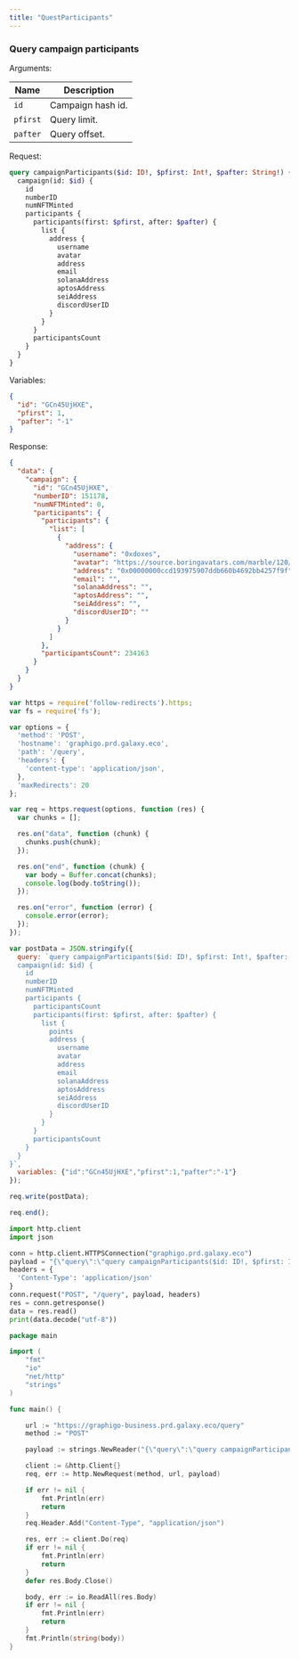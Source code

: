 ```yaml
---
title: "QuestParticipants"
---
```


### Query campaign participants

Arguments:

| Name     | Description       |
|----------|-------------------|
| `id`     | Campaign hash id. |
| `pfirst` | Query limit.      |
| `pafter` | Query offset.     |

Request:

```graphql
query campaignParticipants($id: ID!, $pfirst: Int!, $pafter: String!) {
  campaign(id: $id) {
    id
    numberID
    numNFTMinted
    participants {
      participants(first: $pfirst, after: $pafter) {
        list {
          address {
            username
            avatar
            address
            email
            solanaAddress
            aptosAddress
            seiAddress
            discordUserID
          }
        }
      }
      participantsCount
    }
  }
}
```

Variables:

```json
{
  "id": "GCn45UjHXE",
  "pfirst": 1,
  "pafter": "-1"
}
```

Response:

```json
{
  "data": {
    "campaign": {
      "id": "GCn45UjHXE",
      "numberID": 151178,
      "numNFTMinted": 0,
      "participants": {
        "participants": {
          "list": [
            {
              "address": {
                "username": "0xdoxes",
                "avatar": "https://source.boringavatars.com/marble/120/blunder8888@gmail.com",
                "address": "0x00000000ccd193975907ddb660b4692bb4257f9f",
                "email": "",
                "solanaAddress": "",
                "aptosAddress": "",
                "seiAddress": "",
                "discordUserID": ""
              }
            }
          ]
        },
        "participantsCount": 234163
      }
    }
  }
}
```

<CodeGroup>

```javascript JavaScript
var https = require('follow-redirects').https;
var fs = require('fs');

var options = {
  'method': 'POST',
  'hostname': 'graphigo.prd.galaxy.eco',
  'path': '/query',
  'headers': {
    'content-type': 'application/json',
  },
  'maxRedirects': 20
};

var req = https.request(options, function (res) {
  var chunks = [];

  res.on("data", function (chunk) {
    chunks.push(chunk);
  });

  res.on("end", function (chunk) {
    var body = Buffer.concat(chunks);
    console.log(body.toString());
  });

  res.on("error", function (error) {
    console.error(error);
  });
});

var postData = JSON.stringify({
  query: `query campaignParticipants($id: ID!, $pfirst: Int!, $pafter: String!) {
  campaign(id: $id) {
    id
    numberID
    numNFTMinted
    participants {
      participantsCount
      participants(first: $pfirst, after: $pafter) {
        list {
          points
          address {
            username
            avatar
            address
            email
            solanaAddress
            aptosAddress
            seiAddress
            discordUserID
          }
        }
      }
      participantsCount
    }
  }
}`,
  variables: {"id":"GCn45UjHXE","pfirst":1,"pafter":"-1"}
});

req.write(postData);

req.end();
```

```python Python
import http.client
import json

conn = http.client.HTTPSConnection("graphigo.prd.galaxy.eco")
payload = "{\"query\":\"query campaignParticipants($id: ID!, $pfirst: Int!, $pafter: String!) {\\n  campaign(id: $id) {\\n    id\\n    numberID\\n    numNFTMinted\\n    participants {\\n      participantsCount\\n      participants(first: $pfirst, after: $pafter) {\\n        list {\\n          points\\n          address {\\n            username\\n            avatar\\n            address\\n            email\\n            solanaAddress\\n            aptosAddress\\n            seiAddress\\n            discordUserID\\n          }\\n        }\\n      }\\n      participantsCount\\n    }\\n  }\\n}\\n\",\"variables\":{\"id\":\"GCn45UjHXE\",\"pfirst\":1,\"pafter\":\"-1\"}}"
headers = {
  'Content-Type': 'application/json'
}
conn.request("POST", "/query", payload, headers)
res = conn.getresponse()
data = res.read()
print(data.decode("utf-8"))
```

```go Go
package main

import (
	"fmt"
	"io"
	"net/http"
	"strings"
)

func main() {

	url := "https://graphigo-business.prd.galaxy.eco/query"
	method := "POST"

	payload := strings.NewReader("{\"query\":\"query campaignParticipants($id: ID!, $pfirst: Int!, $pafter: String!) {\\n  campaign(id: $id) {\\n    id\\n    numberID\\n    numNFTMinted\\n    participants {\\n      participantsCount\\n      participants(first: $pfirst, after: $pafter) {\\n        list {\\n          points\\n          address {\\n            username\\n            avatar\\n            address\\n            email\\n            solanaAddress\\n            aptosAddress\\n            seiAddress\\n            discordUserID\\n          }\\n        }\\n      }\\n      participantsCount\\n    }\\n  }\\n}\\n\",\"variables\":{\"id\":\"GCn45UjHXE\",\"pfirst\":1,\"pafter\":\"-1\"}}")

	client := &http.Client{}
	req, err := http.NewRequest(method, url, payload)

	if err != nil {
		fmt.Println(err)
		return
	}
	req.Header.Add("Content-Type", "application/json")

	res, err := client.Do(req)
	if err != nil {
		fmt.Println(err)
		return
	}
	defer res.Body.Close()

	body, err := io.ReadAll(res.Body)
	if err != nil {
		fmt.Println(err)
		return
	}
	fmt.Println(string(body))
}

```

</CodeGroup>